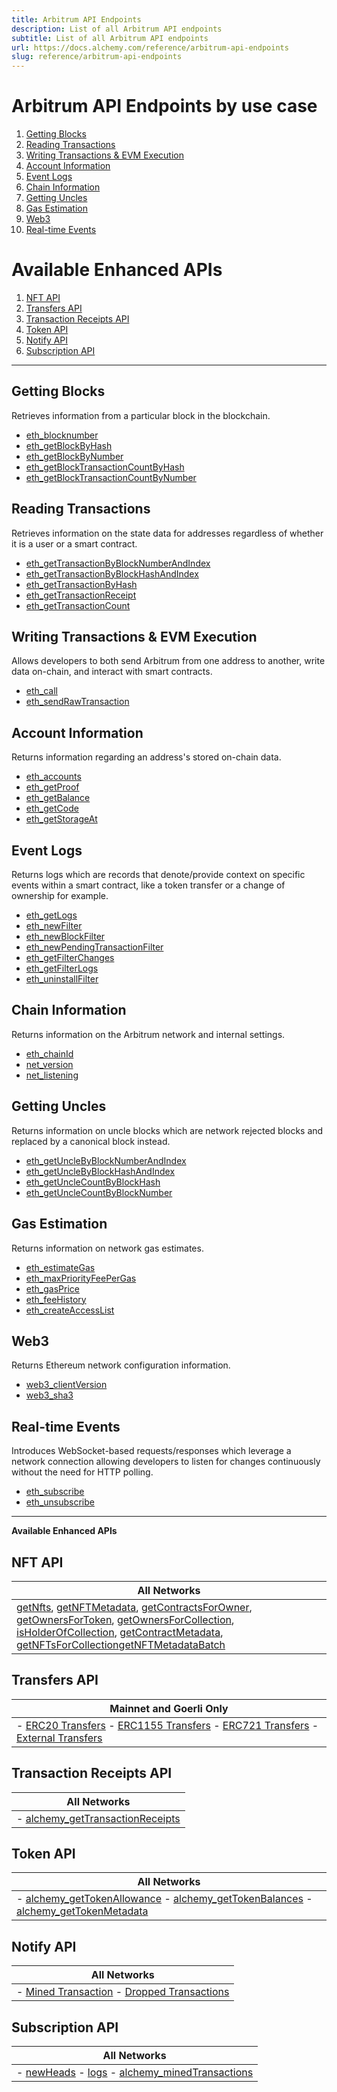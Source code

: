 ```yaml
---
title: Arbitrum API Endpoints
description: List of all Arbitrum API endpoints
subtitle: List of all Arbitrum API endpoints
url: https://docs.alchemy.com/reference/arbitrum-api-endpoints
slug: reference/arbitrum-api-endpoints
---
```


# Arbitrum API Endpoints by use case

1. [Getting Blocks](#getting-blocks)
2. [Reading Transactions](#reading-transactions)
3. [Writing Transactions & EVM Execution](#writing-transactions--evm-execution)
4. [Account Information](#account-information)
5. [Event Logs](#event-logs)
6. [Chain Information](#chain-information)
7. [Getting Uncles](#getting-uncles)
8. [Gas Estimation](#gas-estimation)
9. [Web3](#web3)
10. [Real-time Events](#real-time-events)

# Available Enhanced APIs

1. [NFT API](#nft-api)
2. [Transfers API](#transfers-api)
3. [Transaction Receipts API](#transaction-receipts-api)
4. [Token API](#token-api)
5. [Notify API](#notify-api)
6. [Subscription API](#subscription-api)

***

## Getting Blocks

Retrieves information from a particular block in the blockchain.

* [eth\_blocknumber](/reference/eth-blocknumber-arbitrum)
* [eth\_getBlockByHash](/reference/eth-getblockbyhash-arbitrum)
* [eth\_getBlockByNumber](/reference/eth-getblockbynumber-arbitrum)
* [eth\_getBlockTransactionCountByHash](/reference/eth-getblocktransactioncountbyhash-optimism)
* [eth\_getBlockTransactionCountByNumber](/reference/eth-getblocktransactioncountbynumber-optimism)

## Reading Transactions

Retrieves information on the state data for addresses regardless of whether it is a user or a smart contract.

* [eth\_getTransactionByBlockNumberAndIndex](/reference/eth-gettransactionbyblocknumberandindex-arbitrum)
* [eth\_getTransactionByBlockHashAndIndex](/reference/eth-gettransactionbyblockhashandindex-arbitrum)
* [eth\_getTransactionByHash](/reference/eth-gettransactionbyhash-arbitrum)
* [eth\_getTransactionReceipt](/reference/eth-gettransactionreceipt-arbitrum)
* [eth\_getTransactionCount](/reference/eth-gettransactioncount-arbitrum)

## Writing Transactions & EVM Execution

Allows developers to both send Arbitrum from one address to another, write data on-chain, and interact with smart contracts.

* [eth\_call](/reference/eth-call-arbitrum)
* [eth\_sendRawTransaction](/reference/eth-sendrawtransaction-arbitrum)

## Account Information

Returns information regarding an address's stored on-chain data.

* [eth\_accounts](/reference/eth-accounts-arbitrum)
* [eth\_getProof](/reference/eth-getproof-arbitrum)
* [eth\_getBalance](/reference/eth-getbalance-arbitrum)
* [eth\_getCode](/reference/eth-getcode-arbitrum)
* [eth\_getStorageAt](/reference/eth-getstorageat-arbitrum)

## Event Logs

Returns logs which are records that denote/provide context on specific events within a smart contract, like a token transfer or a change of ownership for example.

* [eth\_getLogs](/reference/eth-getlogs-arbitrum)
* [eth\_newFilter](/reference/eth-newfilter-arbitrum)
* [eth\_newBlockFilter](/reference/eth-newblockfilter-arbitrum)
* [eth\_newPendingTransactionFilter](/reference/eth-newpendingtransactionfilter-arbitrum)
* [eth\_getFilterChanges](/reference/eth-getfilterchanges-arbitrum)
* [eth\_getFilterLogs](/reference/eth-getfilterlogs-arbitrum)
* [eth\_uninstallFilter](/reference/eth-uninstallfilter-arbitrum)

## Chain Information

Returns information on the Arbitrum network and internal settings.

* [eth\_chainId](/reference/eth-chainid-arbitrum)
* [net\_version](/reference/net-version-arbitrum)
* [net\_listening](/reference/net-listening-arbitrum)

## Getting Uncles

Returns information on uncle blocks which are network rejected blocks and replaced by a canonical block instead.

* [eth\_getUncleByBlockNumberAndIndex](/reference/eth-getunclebyblocknumberandindex-arbitrum)
* [eth\_getUncleByBlockHashAndIndex](/reference/eth-getunclebyblockhashandindex-arbitrum)
* [eth\_getUncleCountByBlockHash](/reference/eth-getunclecountbyblockhash-arbitrum)
* [eth\_getUncleCountByBlockNumber](/reference/eth-getunclecountbyblocknumber-arbitrum)

## Gas Estimation

Returns information on network gas estimates.

* [eth\_estimateGas](/reference/eth-estimategas-arbitrum)
* [eth\_maxPriorityFeePerGas](/reference/eth-maxpriorityfeepergas-arbitrum)
* [eth\_gasPrice](/reference/eth-gasprice-arbitrum)
* [eth\_feeHistory](/reference/eth-feehistory-arbitrum)
* [eth\_createAccessList](/reference/eth-createaccesslist-arbitrum)

## Web3

Returns Ethereum network configuration information.

* [web3\_clientVersion](/reference/web3-clientversion-arbitrum)
* [web3\_sha3](/reference/web3-sha3-arbitrum)

## Real-time Events

Introduces WebSocket-based requests/responses which leverage a network connection allowing developers to listen for changes continuously without the need for HTTP polling.

* [eth\_subscribe](/reference/eth-subscribe-arbitrum)
* [eth\_unsubscribe](/reference/eth-unsubscribe-arbitrum)

***

**Available Enhanced APIs**

## NFT API

| All Networks                                                                                                                                                                                                                                                                                                                                                                                                                                                                      |
| --------------------------------------------------------------------------------------------------------------------------------------------------------------------------------------------------------------------------------------------------------------------------------------------------------------------------------------------------------------------------------------------------------------------------------------------------------------------------------- |
| [getNfts](/reference/getnfts), [getNFTMetadata](/reference/getnftmetadata), [getContractsForOwner](/reference/getcontractsforowner), [getOwnersForToken](/reference/getownersfortoken), [getOwnersForCollection](/reference/getownersforcollection), [isHolderOfCollection](/reference/isholderofcollection), [getContractMetadata](/reference/getcontractmetadata), [getNFTsForCollection](/reference/getnftsforcollection)[getNFTMetadataBatch](/reference/getnftmetadatabatch) |

## Transfers API

| Mainnet and Goerli Only                                                                                                                                                                                                                                                                                                     |
| --------------------------------------------------------------------------------------------------------------------------------------------------------------------------------------------------------------------------------------------------------------------------------------------------------------------------- |
| - [ERC20 Transfers](/reference/transfers-api-quickstart#2-erc20-transfers) - [ERC1155 Transfers](/reference/transfers-api-quickstart#4-erc1155-transfers) - [ERC721 Transfers](/reference/transfers-api-quickstart#3-erc721-transfers) - [External Transfers](/reference/transfers-api-quickstart#1-external-eth-transfers) |

## Transaction Receipts API

| All Networks                                                                   |
| ------------------------------------------------------------------------------ |
| - [alchemy\_getTransactionReceipts](/reference/alchemy-gettransactionreceipts) |

## Token API

| All Networks                                                                                                                                                                                               |
| ---------------------------------------------------------------------------------------------------------------------------------------------------------------------------------------------------------- |
| - [alchemy\_getTokenAllowance](/reference/alchemy-gettokenallowance) - [alchemy\_getTokenBalances](/reference/alchemy-gettokenbalances) - [alchemy\_getTokenMetadata](/reference/alchemy-gettokenmetadata) |

## Notify API

| All Networks                                                                                                                 |
| ---------------------------------------------------------------------------------------------------------------------------- |
| - [Mined Transaction](/reference/mined-transaction-webhook) - [Dropped Transactions](/reference/dropped-transaction-webhook) |

## Subscription API

| All Networks                                                                                                                     |
| -------------------------------------------------------------------------------------------------------------------------------- |
| - [newHeads](/reference/newheads) - [logs](/reference/logs) - [alchemy\_minedTransactions](/reference/alchemy-minedtransactions) |
